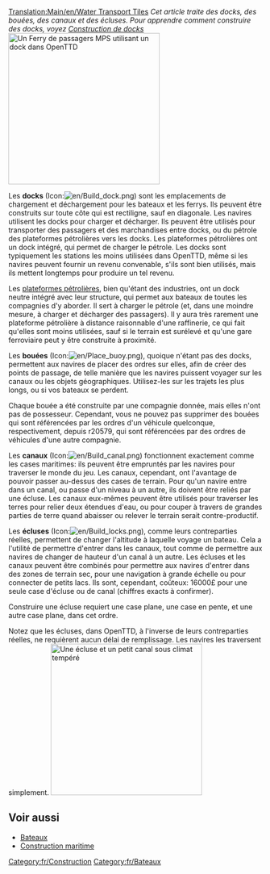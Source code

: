 [[Translation:Main/en/Water Transport Tiles]]
''Cet article traite des docks, des bouées, des canaux et des écluses. Pour apprendre comment construire des docks, voyez [[Main/fr/Construction de docks|Construction de docks]]''
[[File:en/Dockscreenshot.png|thumb|300px|right|Un [[Ferry de passagers MPS/Fr|Ferry de passagers MPS]] utilisant un dock dans OpenTTD]]

Les '''docks''' (Icon:[[File:en/Build dock.png]]) sont les emplacements de chargement et déchargement pour les bateaux et les ferrys. Ils peuvent être construits sur toute côte qui est rectiligne, sauf en diagonale. Les navires utilisent les docks pour charger et décharger. Ils peuvent être utilisés pour transporter des passagers et des marchandises entre docks, ou du pétrole des plateformes pétrolières vers les docks. Les plateformes pétrolières ont un dock intégré, qui permet de charger le pétrole. Les docks sont typiquement les stations les moins utilisées dans OpenTTD, même si les navires peuvent fournir un revenu convenable, s'ils sont bien utilisés, mais ils mettent longtemps pour produire un tel revenu.

Les [[Main/fr/Industries|plateformes pétrolières]], bien qu'étant des industries, ont un dock neutre intégré avec leur structure, qui permet aux bateaux de toutes les compagnies d'y aborder. Il sert à charger le pétrole (et, dans une moindre mesure, à charger et décharger des passagers). Il y aura très rarement une plateforme pétrolière à distance raisonnable d'une raffinerie, ce qui fait qu'elles sont moins utilisées, sauf si le terrain est surélevé et qu'une gare ferroviaire peut y être construite à proximité.

Les '''bouées''' (Icon:[[File:en/Place buoy.png]]), quoique n'étant pas des docks, permettent aux navires de placer des ordres sur elles, afin de créer des points de passage, de telle manière que les navires puissent voyager sur les canaux ou les objets géographiques. Utilisez-les sur les trajets les plus longs, ou si vos bateaux se perdent.

Chaque bouée a été construite par une compagnie donnée, mais elles n'ont pas de possesseur. Cependant, vous ne pouvez pas supprimer des bouées qui sont référencées par les ordres d'un véhicule quelconque, respectivement, depuis r20579, qui sont référencées par des ordres de véhicules d'une autre compagnie.

Les '''canaux''' (Icon:[[File:en/Build canal.png]]) fonctionnent exactement comme les cases maritimes: ils peuvent être empruntés par les navires pour traverser le monde du jeu. Les canaux, cependant, ont l'avantage de pouvoir passer au-dessus des cases de terrain. Pour qu'un navire entre dans un canal, ou passe d'un niveau à un autre, ils doivent être reliés par une écluse. Les canaux eux-mêmes peuvent être utilisés pour traverser les terres pour relier deux étendues d'eau, ou pour couper à travers de grandes parties de terre quand abaisser ou relever le terrain serait contre-productif.

Les '''écluses''' (Icon:[[File:en/Build locks.png]]), comme leurs contreparties réelles, permettent de changer l'altitude à laquelle voyage un bateau. Cela a l'utilité de permettre d'entrer dans les canaux, tout comme de permettre aux navires de changer de hauteur d'un canal à un autre. Les écluses et les canaux peuvent être combinés pour permettre aux navires d'entrer dans des zones de terrain sec, pour une navigation à grande échelle ou pour connecter de petits lacs. Ils sont, cependant, coûteux: 16000£ pour une seule case d'écluse ou de canal (chiffres exacts à confirmer).

Construire une écluse requiert une case plane, une case en pente, et une autre case plane, dans cet ordre.

Notez que les écluses, dans OpenTTD, à l'inverse de leurs contreparties réelles, ne requièrent aucun délai de remplissage. Les navires les traversent simplement.
[[File:en/Temperate-canal-locks.png|thumb|300px|center|Une écluse et un petit canal sous climat tempéré]]




==Voir aussi==
*[[Main/fr/Bateaux|Bateaux]]
*[[Main/fr/Construction Maritime|Construction maritime]]


[[Category:fr/Construction]]
[[Category:fr/Bateaux]]